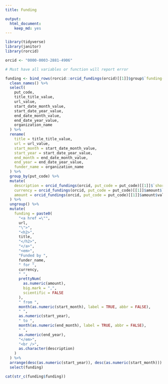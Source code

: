 ```yaml
---
title: Funding

output:
  html_document:
    keep_md: yes
---
```

```r
library(tidyverse)
library(janitor)
library(rorcid)

orcid <- "0000-0003-2881-4906"

# Must have all variables or function will report error

funding <- bind_rows(rorcid::orcid_fundings(orcid)[[1]]$group$`funding-summary`) %>%
  clean_names() %>%
  select(
    put_code,
    title_title_value,
    url_value,
    start_date_month_value,
    start_date_year_value,
    end_date_month_value,
    end_date_year_value,
    organization_name
  ) %>%
  rename(
    title = title_title_value,
    url = url_value,
    start_month = start_date_month_value,
    start_year = start_date_year_value,
    end_month = end_date_month_value,
    end_year = end_date_year_value,
    funder_name = organization_name
  ) %>%
  group_by(put_code) %>%
  mutate(
    description = orcid_fundings(orcid, put_code = put_code)[[1]]$`short-description`,
    currency = orcid_fundings(orcid, put_code = put_code)[[1]]$amount$`currency-code`,
    amount = orcid_fundings(orcid, put_code = put_code)[[1]]$amount$value
  ) %>%
  ungroup() %>%
  mutate(
    funding = paste0(
      "<a href =\"",
      url,
      "\">",
      "<h2>",
      title,
      "</h2>",
      "</a>",
      "<em>",
      "Funded by ",
      funder_name,
      " for ",
      currency,
      " ",
      prettyNum(
        as.numeric(amount),
        big.mark = ",",
        scientific = FALSE
      ),
      " from ",
      month(as.numeric(start_month), label = TRUE, abbr = FALSE),
      " ",
      as.numeric(start_year),
      " to ",
      month(as.numeric(end_month), label = TRUE, abbr = FALSE),
      " ",
      as.numeric(end_year),
      "</em>",
      "<br />",
      as.character(description)
    )
  ) %>%
  arrange(desc(as.numeric(start_year)), desc(as.numeric(start_month))) %>%
  select(funding)

cat(str_c(funding$funding))
```  
